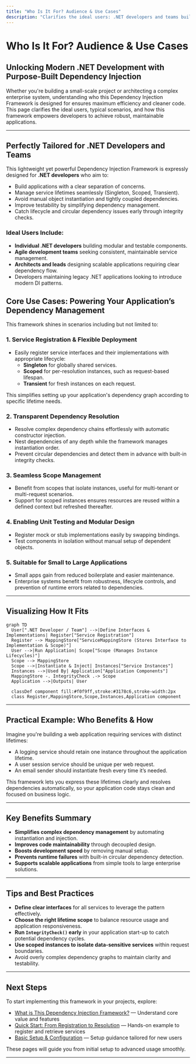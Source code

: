 ```yaml
---
title: "Who Is It For? Audience & Use Cases"
description: "Clarifies the ideal users: .NET developers and teams building modern, testable applications with clear separation of concerns. Outlines primary use cases such as service registration, dependency management, and seamless service resolution for both small projects and scalable enterprise apps."
---
```


# Who Is It For? Audience & Use Cases

## Unlocking Modern .NET Development with Purpose-Built Dependency Injection

Whether you're building a small-scale project or architecting a complex enterprise system, understanding who this Dependency Injection Framework is designed for ensures maximum efficiency and cleaner code. This page clarifies the ideal users, typical scenarios, and how this framework empowers developers to achieve robust, maintainable applications.

---

## Perfectly Tailored for .NET Developers and Teams

This lightweight yet powerful Dependency Injection Framework is expressly designed for **.NET developers** who aim to:

- Build applications with a clear separation of concerns.
- Manage service lifetimes seamlessly (Singleton, Scoped, Transient).
- Avoid manual object instantiation and tightly coupled dependencies.
- Improve testability by simplifying dependency management.
- Catch lifecycle and circular dependency issues early through integrity checks.

### Ideal Users Include:

- **Individual .NET developers** building modular and testable components.
- **Agile development teams** seeking consistent, maintainable service management.
- **Architects and leads** designing scalable applications requiring clear dependency flow.
- Developers maintaining legacy .NET applications looking to introduce modern DI patterns.


## Core Use Cases: Powering Your Application’s Dependency Management

This framework shines in scenarios including but not limited to:

### 1. Service Registration & Flexible Deployment

- Easily register service interfaces and their implementations with appropriate lifecycle:
  - **Singleton** for globally shared services.
  - **Scoped** for per-resolution instances, such as request-based lifespan.
  - **Transient** for fresh instances on each request.

This simplifies setting up your application's dependency graph according to specific lifetime needs.

### 2. Transparent Dependency Resolution

- Resolve complex dependency chains effortlessly with automatic constructor injection.
- Nest dependencies of any depth while the framework manages instantiation order.
- Prevent circular dependencies and detect them in advance with built-in integrity checks.

### 3. Seamless Scope Management

- Benefit from scopes that isolate instances, useful for multi-tenant or multi-request scenarios.
- Support for scoped instances ensures resources are reused within a defined context but refreshed thereafter.

### 4. Enabling Unit Testing and Modular Design

- Register mock or stub implementations easily by swapping bindings.
- Test components in isolation without manual setup of dependent objects.

### 5. Suitable for Small to Large Applications

- Small apps gain from reduced boilerplate and easier maintenance.
- Enterprise systems benefit from robustness, lifecycle controls, and prevention of runtime errors related to dependencies.

---

## Visualizing How It Fits

```mermaid
graph TD
  User[".NET Developer / Team"] -->|Define Interfaces & Implementations| Register["Service Registration"]
  Register --> MappingStore["ServiceMappingStore (Stores Interface to Implementation & Scope)"]
  User -->|Run Application| Scope["Scope (Manages Instance Lifecycles)"]
  Scope --> MappingStore
  Scope -->|Instantiate & Inject| Instances["Service Instances"]
  Instances -->|Used By| Application["Application Components"]
  MappingStore -. IntegrityCheck .-> Scope
  Application -->|Outputs| User

  classDef component fill:#f0f9ff,stroke:#3178c6,stroke-width:2px
  class Register,MappingStore,Scope,Instances,Application component
```

---

## Practical Example: Who Benefits & How

Imagine you're building a web application requiring services with distinct lifetimes:

- A logging service should retain one instance throughout the application lifetime.
- A user session service should be unique per web request.
- An email sender should instantiate fresh every time it’s needed.

This framework lets you express these lifetimes clearly and resolves dependencies automatically, so your application code stays clean and focused on business logic.

---

## Key Benefits Summary

- **Simplifies complex dependency management** by automating instantiation and injection.
- **Improves code maintainability** through decoupled design.
- **Boosts development speed** by removing manual setup.
- **Prevents runtime failures** with built-in circular dependency detection.
- **Supports scalable applications** from simple tools to large enterprise solutions.

---

## Tips and Best Practices

- **Define clear interfaces** for all services to leverage the pattern effectively.
- **Choose the right lifetime scope** to balance resource usage and application responsiveness.
- **Run `IntegrityCheck()` early** in your application start-up to catch potential dependency cycles.
- **Use scoped instances to isolate data-sensitive services** within request boundaries.
- Avoid overly complex dependency graphs to maintain clarity and testability.

---

## Next Steps

To start implementing this framework in your projects, explore:

- [What is This Dependency Injection Framework?](./overview/introduction-core-concepts/product-introduction-value) — Understand core value and features
- [Quick Start: From Registration to Resolution](./overview/architecture-features-getting-started/quick-start-example) — Hands-on example to register and retrieve services
- [Basic Setup & Configuration](./guides/getting-started/basic-setup) — Setup guidance tailored for new users

These pages will guide you from initial setup to advanced usage smoothly.

---